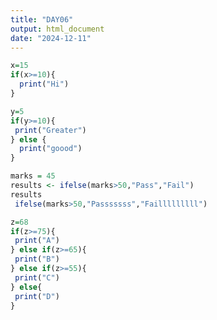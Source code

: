 ```yaml
---
title: "DAY06"
output: html_document
date: "2024-12-11"
---
```


```r
x=15
if(x>=10){
  print("Hi")
}

```

```r
y=5
if(y>=10){
 print("Greater")
} else {
  print("goood")
}
```
```r
marks = 45
results <- ifelse(marks>50,"Pass","Fail")
results
 ifelse(marks>50,"Passsssss","Failllllllll")
```

```r
z=68
if(z>=75){
 print("A")
} else if(z>=65){
 print("B")
} else if(z>=55){
 print("C")
} else{
 print("D")
}
```


